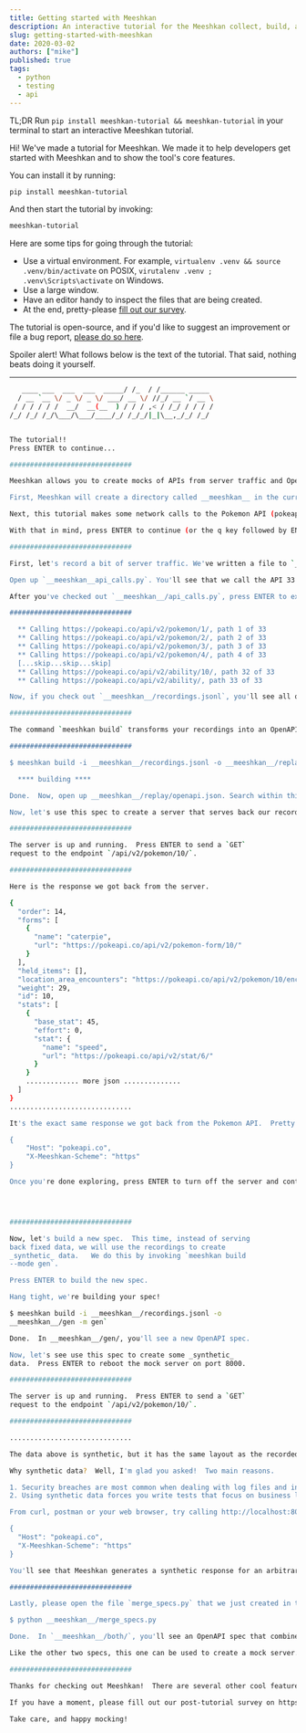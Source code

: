 ```yaml
---
title: Getting started with Meeshkan
description: An interactive tutorial for the Meeshkan collect, build, and mock workflow.
slug: getting-started-with-meeshkan
date: 2020-03-02
authors: ["mike"]
published: true
tags:
  - python
  - testing
  - api
---
```


TL;DR Run `pip install meeshkan-tutorial && meeshkan-tutorial` in your terminal to start an interactive Meeshkan tutorial.

Hi! We've made a tutorial for Meeshkan. We made it to help developers get started with Meeshkan and to show the tool's core features.

You can install it by running:

```bash
pip install meeshkan-tutorial
```

And then start the tutorial by invoking:

```bash
meeshkan-tutorial
```

Here are some tips for going through the tutorial:

- Use a virtual environment. For example, `virtualenv .venv && source .venv/bin/activate` on POSIX, `virutalenv .venv ; .venv\Scripts\activate` on Windows.
- Use a large window.
- Have an editor handy to inspect the files that are being created.
- At the end, pretty-please [fill out our survey](https://meeshkan.typeform.com/to/FpRakX).

The tutorial is open-source, and if you'd like to suggest an improvement or file a bug report, [please do so here](https://github.com/meeshkan/meeshkan-tutorial).

Spoiler alert! What follows below is the text of the tutorial. That said, nothing beats doing it yourself.

---

```bash
   ____ ___  ___  ___  _____/ /_  / /______ _____
  / __ `__ \/ _ \/ _ \/ ___/ __ \/ //_/ __ `/ __ \
 / / / / / /  __/  __(__  ) / / / ,< / /_/ / / / /
/_/ /_/ /_/\___/\___/____/_/ /_/_/|_|\__,_/_/ /_/


The tutorial!!
Press ENTER to continue...

##############################

Meeshkan allows you to create mocks of APIs from server traffic and OpenAPI specs.  To start, we'll record some server traffic.  But before we get started, there are a few things you should know.

First, Meeshkan will create a directory called __meeshkan__ in the current working directory. Don't put anything special in there, as it may get overwritten by this tutorial!

Next, this tutorial makes some network calls to the Pokemon API (pokeapi.co).  Please make sure you have a working internet connection.

With that in mind, press ENTER to continue (or the q key followed by ENTER to quit):

##############################

First, let's record a bit of server traffic. We've written a file to `__meeshkan__/api_calls.py` to make our recordings.  Meeshkan expects recordings to be in the http-types format, so we'll use that.

Open up `__meeshkan__api_calls.py`. You'll see that we call the API 33 times using Meeshkan as a forward proxy.

After you've checked out `__meeshkan__/api_calls.py`, press ENTER to execute the script!

##############################

  ** Calling https://pokeapi.co/api/v2/pokemon/1/, path 1 of 33
  ** Calling https://pokeapi.co/api/v2/pokemon/2/, path 2 of 33
  ** Calling https://pokeapi.co/api/v2/pokemon/3/, path 3 of 33
  ** Calling https://pokeapi.co/api/v2/pokemon/4/, path 4 of 33
  [...skip...skip...skip]
  ** Calling https://pokeapi.co/api/v2/ability/10/, path 32 of 33
  ** Calling https://pokeapi.co/api/v2/ability/, path 33 of 33

Now, if you check out `__meeshkan__/recordings.jsonl`, you'll see all of the recorded server traffic. Press ENTER to continue.

##############################

The command `meeshkan build` transforms your recordings into an OpenAPI spec.  The `replay` flag tells Meeshkan to build a spec that's identical to the recorded traffic. Press ENTER to invoke `meeshkan build` in `replay` mode.

##############################

$ meeshkan build -i __meeshkan__/recordings.jsonl -o __meeshkan__/replay -m replay`

  **** building ****

Done.  Now, open up __meeshkan__/replay/openapi.json. Search within this document for `/api/v2/pokemon/10/:`.  This is a translation of the `GET` request you got from the Pokemon API into OpenAPI.

Now, let's use this spec to create a server that serves back our recordings.  Press ENTER to boot up the mock server.

##############################

The server is up and running.  Press ENTER to send a `GET`
request to the endpoint `/api/v2/pokemon/10/`.

##############################

Here is the response we got back from the server.

{
  "order": 14,
  "forms": [
    {
      "name": "caterpie",
      "url": "https://pokeapi.co/api/v2/pokemon-form/10/"
    }
  ],
  "held_items": [],
  "location_area_encounters": "https://pokeapi.co/api/v2/pokemon/10/encounters",
  "weight": 29,
  "id": 10,
  "stats": [
    {
      "base_stat": 45,
      "effort": 0,
      "stat": {
        "name": "speed",
        "url": "https://pokeapi.co/api/v2/stat/6/"
      }
    }
    ............. more json ..............
  ]
}
..............................

It's the exact same response we got back from the Pokemon API.  Pretty cool, huh?  You can try the same thing. From curl, Postman or your web browser, try calling endpoints like http://localhost:8000/api/v2/ability/ or http://localhost:8000/api/v2/type/2/.  When doing so, make sure to set the following headers:

{
    "Host": "pokeapi.co",
    "X-Meeshkan-Scheme": "https"
}

Once you're done exploring, press ENTER to turn off the server and continue.




##############################

Now, let's build a new spec.  This time, instead of serving
back fixed data, we will use the recordings to create
_synthetic_ data.   We do this by invoking `meeshkan build
--mode gen`.

Press ENTER to build the new spec.

Hang tight, we're building your spec!

$ meeshkan build -i __meeshkan__/recordings.jsonl -o
__meeshkan__/gen -m gen`

Done.  In __meeshkan__/gen/, you'll see a new OpenAPI spec.

Now, let's see use this spec to create some _synthetic_
data.  Press ENTER to reboot the mock server on port 8000.

##############################

The server is up and running.  Press ENTER to send a `GET`
request to the endpoint `/api/v2/pokemon/10/`.

##############################

..............................

The data above is synthetic, but it has the same layout as the recorded data.

Why synthetic data?  Well, I'm glad you asked!  Two main reasons.

1. Security breaches are most common when dealing with log files and in test environments.  So, when testing, you never want to use real data if possible.
2. Using synthetic data forces you write tests that focus on business logic rather than focusing on the content of fixtures, which is (in our opinion) a cleaner way to do testing.

From curl, postman or your web browser, try calling http://localhost:8000/api/v2/pokemon/\{id\}/ , where `\{id\}` is _any_ positive integer. And when doing so, make sure to set following two headers:

{
  "Host": "pokeapi.co",
  "X-Meeshkan-Scheme": "https"
}

You'll see that Meeshkan generates a synthetic response for an arbitrary Pokemon. Once you're done exploring, press ENTER to continue.

##############################

Lastly, please open the file `merge_specs.py` that we just created in the Meeshkan directory. It's a script that merges together the two OpenAPI specs - replay and gen - created by Meeshkan.  After you've looed at it, press ENTER to execute it.

$ python __meeshkan__/merge_specs.py

Done.  In `__meeshkan__/both/`, you'll see an OpenAPI spec that combines _both_ the fixutres from `__meeshkan__/replay/openapi.json` and the synthetic spec from `__meeshkan__/replay/openapi.json`.

Like the other two specs, this one can be used to create a mock server.  Try it yourself!  After this tutorial, run `meeshkan mock -i __meeshkan__/both -r`, making sure to set the same headers as before, and see how the server responds.  Press ENTER to continue.

##############################

Thanks for checking out Meeshkan!  There are several other cool features, like callbacks to implement stateful logic and various connectors from libraries and platforms like Express and Kong.

If you have a moment, please fill out our post-tutorial survey on https://meeshkan.typeform.com/to/FpRakX.  In addition to helping us improve Meeshkan, it will help us improve this and other tutorials.

Take care, and happy mocking!
```
